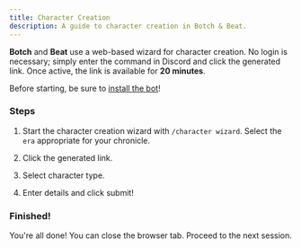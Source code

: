 ```yaml
---
title: Character Creation
description: A guide to character creation in Botch & Beat.
---
```





<BotAside />

**Botch** and **Beat** use a web-based wizard for character creation. No login is necessary; simply enter the command in Discord and click the generated link. Once active, the link is available for **20 minutes**.

Before starting, be sure to [install the bot](/guides/get-started)!

### Steps

<Steps>

1. Start the character creation wizard with `/character wizard`. Select the `era` appropriate for your chronicle.

    <Picture
      src={wizardCommand}
      alt="Use /character wizard command"
      width={imgWidth}
      densities={[4]}
    />

1. Click the generated link.

    <Picture
      src={wizardLink}
      alt="Click the link"
      width={imgWidth}
      densities={[4]}
    />

1. Select character type.

    <Picture
      src={selectCharType}
      alt="Select character type"
      width={imgWidth}
      densities={[4]}
    />

1. Enter details and click submit!

    <Picture
      src={enterDetails}
      alt="Enter character details"
      width={imgWidth}
      densities={[4]}
    />

    <Picture
      src={created}
      alt="Character created"
      width={imgWidth}
      densities={[4]}
    />

</Steps>

### Finished!

You're all done! You can close the browser tab. Proceed to the next session.
